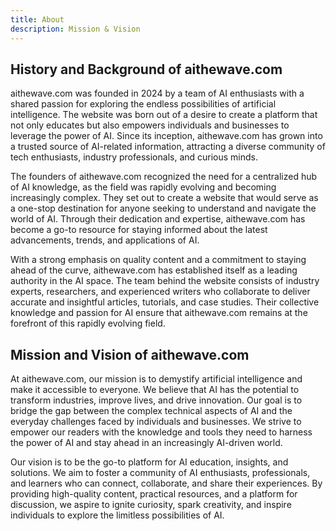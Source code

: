 ```yaml
---
title: About
description: Mission & Vision
---
```


## History and Background of aithewave.com

aithewave.com was founded in 2024 by a team of AI enthusiasts with a shared passion for exploring the endless possibilities of artificial intelligence. The website was born out of a desire to create a platform that not only educates but also empowers individuals and businesses to leverage the power of AI. Since its inception, aithewave.com has grown into a trusted source of AI-related information, attracting a diverse community of tech enthusiasts, industry professionals, and curious minds.

The founders of aithewave.com recognized the need for a centralized hub of AI knowledge, as the field was rapidly evolving and becoming increasingly complex. They set out to create a website that would serve as a one-stop destination for anyone seeking to understand and navigate the world of AI. Through their dedication and expertise, aithewave.com has become a go-to resource for staying informed about the latest advancements, trends, and applications of AI.

With a strong emphasis on quality content and a commitment to staying ahead of the curve, aithewave.com has established itself as a leading authority in the AI space. The team behind the website consists of industry experts, researchers, and experienced writers who collaborate to deliver accurate and insightful articles, tutorials, and case studies. Their collective knowledge and passion for AI ensure that aithewave.com remains at the forefront of this rapidly evolving field.

## Mission and Vision of aithewave.com

At aithewave.com, our mission is to demystify artificial intelligence and make it accessible to everyone. We believe that AI has the potential to transform industries, improve lives, and drive innovation. Our goal is to bridge the gap between the complex technical aspects of AI and the everyday challenges faced by individuals and businesses. We strive to empower our readers with the knowledge and tools they need to harness the power of AI and stay ahead in an increasingly AI-driven world.

Our vision is to be the go-to platform for AI education, insights, and solutions. We aim to foster a community of AI enthusiasts, professionals, and learners who can connect, collaborate, and share their experiences. By providing high-quality content, practical resources, and a platform for discussion, we aspire to ignite curiosity, spark creativity, and inspire individuals to explore the limitless possibilities of AI.
